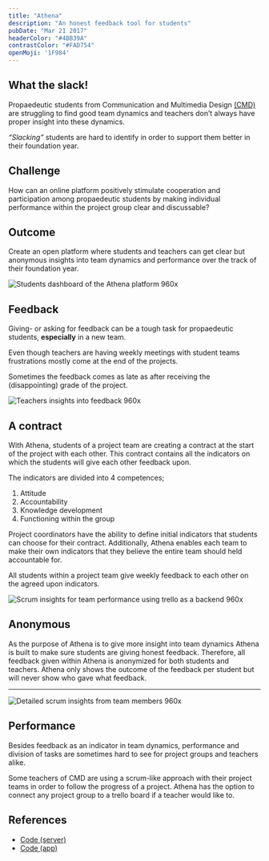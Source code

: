 ```yaml
---
title: "Athena"
description: "An honest feedback tool for students"
pubDate: "Mar 21 2017"
headerColor: "#4BB39A"
contrastColor: "#FAD754"
openMoji: '1F984'
---
```


## What the slack!
Propaedeutic students from Communication and Multimedia Design [(CMD)]((https://www.hva.nl/opleidingen/communication-and-multimedia-design)) are struggling to find good team dynamics and teachers don’t always have proper insight into these dynamics.

_“Slacking”_ students are hard to identify in order to support them better in their foundation year.

## Challenge
How can an online platform positively stimulate cooperation and participation among propaedeutic students by making individual performance within the project group clear and discussable?

## Outcome
Create an open platform where students and teachers can get clear but anonymous insights into team dynamics and performance over the track of their foundation year.

![Students dashboard of the Athena platform 960x](/project/athena/dashboard.png "Gain quick insights into your performance")

## Feedback
Giving- or asking for feedback can be a tough task for propaedeutic students, **especially** in a new team.

Even though teachers are having weekly meetings with student teams frustrations mostly come at the end of the projects.

Sometimes the feedback comes as late as after receiving the (disappointing) grade of the project.

![Teachers insights into feedback 960x](/project/athena/feedback.png "Teachers insights into feedback")

## A contract
With Athena, students of a project team are creating a contract at the start of the project with each other. This contract contains all the indicators on which the students will give each other feedback upon.

The indicators are divided into 4 competences;
1. Attitude
2. Accountability
3. Knowledge development
4. Functioning within the group


Project coordinators have the ability to define initial indicators that students can choose for their contract. Additionally, Athena enables each team to make their own indicators that they believe the entire team should held accountable for.

All students within a project team give weekly feedback to each other on the agreed upon indicators.

![Scrum insights for team performance using trello as a backend 960x](/project/athena/workload.png "Insights into trello activities")

## Anonymous
As the purpose of Athena is to give more insight into team dynamics Athena is built to make sure students are giving honest feedback. Therefore, all feedback given within Athena is anonymized for both students and teachers. Athena only shows the outcome of the feedback per student but will never show who gave what feedback.

---
![Detailed scrum insights from team members 960x](/project/athena/workload_2.png)

## Performance
Besides feedback as an indicator in team dynamics, performance and division of tasks are sometimes hard to see for project groups and teachers alike.

Some teachers of CMD are using a scrum-like approach with their project teams in order to follow the progress of a project. Athena has the option to connect any project group to a trello board if a teacher would like to.

## References
- [Code (server)](https://github.com/xiduzo/afstudeerproject_backend)
- [Code (app)](https://github.com/xiduzo/afstudeerproject)
